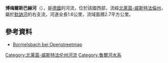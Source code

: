 {{Refimprove|time=2020-07-15T09:39:01+00:00}}
{{Coord|51|29|16.27|N|8|19|11.65|E|display=title}}

'''博梅爾斯巴赫河'''（{{lang-de|Bormelsbach}}），是[[德國|德國]]的河流，位於該國西部，流經[[北萊茵-威斯特法倫州|北萊茵-威斯特法倫州]]，屬於[[默訥河|默訥河]]的右支流，河道全長1.6公里，流域面積2.7平方公里。

==參考資料==
* [http://www.openstreetmap.org/?relation=1520885 Bormelsbach bei Openstreetmap]

{{Germany-geo-stub}}

[[Category:北莱茵-威斯特法伦州河流|Category:北莱茵-威斯特法伦州河流]]
[[Category:魯爾河水系|Category:魯爾河水系]]